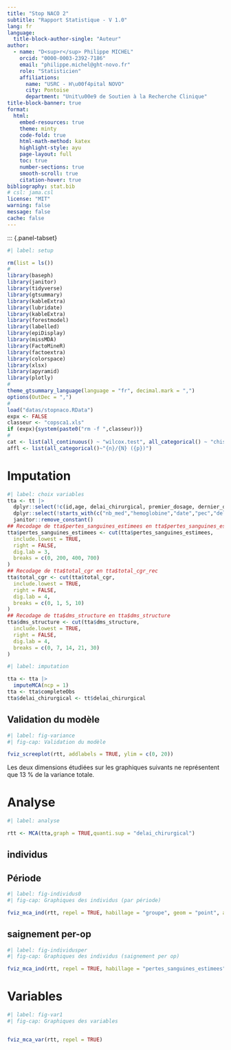 ```yaml
---
title: "Stop NACO 2"
subtitle: "Rapport Statistique - V 1.0"
lang: fr
language:
  title-block-author-single: "Auteur"
author:
  - name: "D<sup>r</sup> Philippe MICHEL"
    orcid: "0000-0003-2392-7186"
    email: "philippe.michel@ght-novo.fr"
    role: "Statisticien"
    affiliations:
      name: "USRC - H\u00f4pital NOVO"
      city: Pontoise
      department: "Unit\u00e9 de Soutien à la Recherche Clinique"
title-block-banner: true
format:
  html:
    embed-resources: true
    theme: minty
    code-fold: true
    html-math-method: katex
    highlight-style: ayu
    page-layout: full
    toc: true
    number-sections: true
    smooth-scroll: true
    citation-hover: true
bibliography: stat.bib
# csl: jama.csl
license: "MIT"
warning: false
message: false
cache: false
---
```


::: {.panel-tabset}




```r
#| label: setup

rm(list = ls())
#
library(baseph)
library(janitor)
library(tidyverse)
library(gtsummary)
library(kableExtra)
library(lubridate)
library(kableExtra)
library(forestmodel)
library(labelled)
library(epiDisplay)
library(missMDA)
library(FactoMineR)
library(factoextra)
library(colorspace)
library(xlsx)
library(apyramid)
library(plotly)
#
theme_gtsummary_language(language = "fr", decimal.mark = ",")
options(OutDec = ",")
#
load("datas/stopnaco.RData")
expx <- FALSE
classeur <- "copsca1.xls"
if (expx){system(paste0("rm -f ",classeur))}
#
cat <- list(all_continuous() ~ "wilcox.test", all_categorical() ~ "chisq.test")
affl <- list(all_categorical()~"{n}/{N} ({p})")
```

# Imputation

```r
#| label: choix variables
tta <- tt |> 
  dplyr::select(!c(id,age, delai_chirurgical, premier_dosage, dernier_dosage, deces_intra_hospitalier)) |> 
  dplyr::select(!starts_with(c("nb_med","hemoglobine","date","pec","delai","cgr", "pfc", "trst"))) |> 
  janitor::remove_constant()
## Recodage de tta$pertes_sanguines_estimees en tta$pertes_sanguines_estimees
tta$pertes_sanguines_estimees <- cut(tta$pertes_sanguines_estimees,
  include.lowest = TRUE,
  right = FALSE,
  dig.lab = 3,
  breaks = c(0, 200, 400, 700)
)
## Recodage de tta$total_cgr en tta$total_cgr_rec
tta$total_cgr <- cut(tta$total_cgr,
  include.lowest = TRUE,
  right = FALSE,
  dig.lab = 4,
  breaks = c(0, 1, 5, 10)
)
## Recodage de tta$dms_structure en tta$dms_structure
tta$dms_structure <- cut(tta$dms_structure,
  include.lowest = TRUE,
  right = FALSE,
  dig.lab = 4,
  breaks = c(0, 7, 14, 21, 30)
)
```

```r
#| label: imputation

tta <- tta |> 
  imputeMCA(ncp = 1)
tta <- tta$completeObs
tta$delai_chirurgical <- tt$delai_chirurgical
```

## Validation du modèle

```r
#| label: fig-variance
#| fig-cap: Validation du modèle

fviz_screeplot(rtt, addlabels = TRUE, ylim = c(0, 20))

```

Les deux dimensions étudiées sur les graphiques suivants ne représentent que 13 % de la variance totale.

# Analyse

```r
#| label: analyse

rtt <- MCA(tta,graph = TRUE,quanti.sup = "delai_chirurgical")
```


## individus

## Période

```r
#| label: fig-individus0
#| fig-cap: Graphiques des individus (par période)

fviz_mca_ind(rtt, repel = TRUE, habillage = "groupe", geom = "point", addEllipses = TRUE)
```


## saignement per-op
```r
#| label: fig-individusper
#| fig-cap: Graphiques des individus (saignement per op)

fviz_mca_ind(rtt, repel = TRUE, habillage = "pertes_sanguines_estimees", geom = "point", addEllipses = TRUE)
```

# Variables

```r
#| label: fig-var1
#| fig-cap: Graphiques des variables


fviz_mca_var(rtt, repel = TRUE)
```

